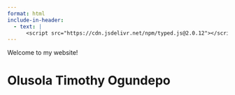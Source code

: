 ```yaml
---
format: html
include-in-header:
  - text: |
      <script src="https://cdn.jsdelivr.net/npm/typed.js@2.0.12"></script>
---
```


::::{.column-screen-inset #homepage}

:::{.specilize}
<span class="typed"></span>
:::

:::{.welcome}
Welcome to my website!
:::
<!-- 
:::{.myName}
My name is
::: -->

# Olusola Timothy Ogundepo {.name}



::::

<script>
  document.addEventListener("DOMContentLoaded", function() {
    var options = {
      strings: ["A Data Scientist", "A Data Analyst", "A Power BI Expert", "A Python Instructor", "A Freelancer", "An IT Automation Expert"],
      typeSpeed: 70,
      backSpeed: 190,
      loop: true
    };

    var typed = new Typed(".typed", options);
  });
</script>